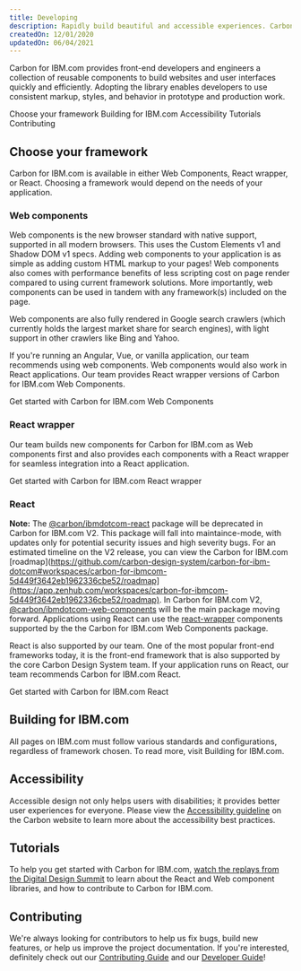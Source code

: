 ```yaml
---
title: Developing
description: Rapidly build beautiful and accessible experiences. Carbon for IBM.com contains all the resources you need to get started.
createdOn: 12/01/2020
updatedOn: 06/04/2021
---
```



<PageDescription>

Carbon for IBM.com provides front-end developers and engineers a collection of reusable components to build websites and
user interfaces quickly and efficiently. Adopting the library enables developers to use consistent markup, styles, and
behavior in prototype and production work.

</PageDescription>

<AnchorLinks>
  <AnchorLink>Choose your framework</AnchorLink>
  <AnchorLink>Building for IBM.com</AnchorLink>
  <AnchorLink>Accessibility</AnchorLink>
  <AnchorLink>Tutorials</AnchorLink>
  <AnchorLink>Contributing</AnchorLink>
</AnchorLinks>

## Choose your framework

Carbon for IBM.com is available in either <Link to="/developing/frameworks/web-components">Web Components</Link>, <Link to="/developing/frameworks/react-wrapper">React wrapper</Link>, or <Link to="/developing/frameworks/react">React</Link>. Choosing a framework would depend on the needs of your application.

### Web components

Web components is the new browser standard with native support, supported in all modern browsers. This uses the Custom
Elements v1 and Shadow DOM v1 specs. Adding web components to your application is as simple as adding custom HTML markup
to your pages! Web components also comes with performance benefits of less scripting cost on page render compared to
using current framework solutions. More importantly, web components can be used in tandem with any framework(s) included
on the page.

Web components are also fully rendered in Google search crawlers (which currently holds the largest market share for
search engines), with light support in other crawlers like Bing and Yahoo.

If you're running an Angular, Vue, or vanilla application, our team recommends using web components. Web components
would also work in React applications. Our team provides <Link to="/developing/frameworks/react-wrapper">React wrapper</Link>
versions of Carbon for IBM.com Web Components.

<p>
Get started with  <Link to="/developing/frameworks/web-components">Carbon for IBM.com Web Components</Link>
</p>

### React wrapper
Our team builds new components for Carbon for IBM.com as Web components first and also provides each components with a React wrapper for seamless integration into a React application.

<p>
Get started with  <Link to="/developing/frameworks/react-wrapper">Carbon for IBM.com React wrapper</Link>
</p>


### React

<InlineNotification kind="warning">

**Note:** The [@carbon/ibmdotcom-react](https://www.npmjs.com/package/@carbon/ibmdotcom-react) package will be deprecated in Carbon for IBM.com V2. This package will fall into maintaince-mode, with updates only for potential security issues and high severity bugs. For an estimated timeline on the V2 release, you can view the Carbon for IBM.com [roadmap](https://github.com/carbon-design-system/carbon-for-ibm-dotcom#workspaces/carbon-for-ibmcom-5d449f3642eb1962336cbe52/roadmap](https://app.zenhub.com/workspaces/carbon-for-ibmcom-5d449f3642eb1962336cbe52/roadmap). In Carbon for IBM.com V2, [@carbon/ibmdotcom-web-components](https://www.npmjs.com/package/@carbon/ibmdotcom-web-components) will be the main package moving forward. Applications using React can use the [react-wrapper](/developing/frameworks/react-wrapper) components supported by the the Carbon for IBM.com Web Components package.

</InlineNotification>

React is also supported by our team. One of the most popular front-end frameworks today, it is the front-end framework
that is also supported by the core Carbon Design System team. If your application runs on React, our team recommends
Carbon for IBM.com React.

<p>
Get started with <Link to="/developing/frameworks/react">Carbon for IBM.com React</Link>
</p>

## Building for IBM.com

All pages on IBM.com must follow various standards and configurations, regardless of framework chosen. To read more,
visit <Link to="/developing/building-for-ibm-dotcom">Building for IBM.com</Link>.

## Accessibility

Accessible design not only helps users with disabilities; it provides better user experiences for everyone.
Please view the <a href="https://www.carbondesignsystem.com/guidelines/accessibility/overview" target="_blank">Accessibility guideline</a>
on the Carbon website to learn more about the accessibility best practices.

## Tutorials

To help you get started with Carbon for IBM.com, [watch the replays from the Digital Design Summit](https://ec.yourlearning.ibm.com/w3/series/10148614?layout=grid)
to learn about the React and Web component libraries, and how to contribute to Carbon for IBM.com.

## Contributing

We're always looking for contributors to help us fix bugs, build new features, or help us improve the project
documentation. If you're interested, definitely check out our
[Contributing Guide](https://github.com/carbon-design-system/carbon-for-ibm-dotcom/blob/main/.github/CONTRIBUTING.md) and
our [Developer Guide](https://github.com/carbon-design-system/carbon-for-ibm-dotcom/blob/main/docs/developing.md)!
